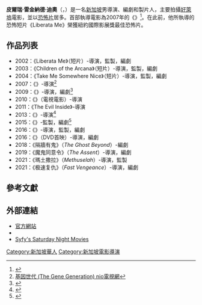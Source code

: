 {{noteTA
|G1=Movie
|G2=Show
}}
{{Infobox entertainer
| type = 導演
| name = 皮爾瑞·雷金納德·迪奧
| foreignname = {{lang|en|Pearry Reginald Teo}}
| image = 
| caption = 
| birth_name = 
| birth_date = {{Birth date and age|1978|7|23}}
| birth_place = 新加坡
| nationality = 新加坡
| alma_mater = [[紐約大學|紐約大學]]<br>{{le|蒂施藝術學院|Tisch School of the Arts}}
| occupation = 導演、製片人、編劇
| years_active = 2002年至今
| spouse = 
| awards = 
}}
'''皮爾瑞·雷金納德·迪奧'''（{{lang-en|Pearry Reginald Teo}}，{{bd|1978年|7月23日}}）是一名[[新加坡|新加坡]]男導演、編劇和製片人，主要拍攝[[好萊塢|好萊塢]]電影，並以[[恐怖片|恐怖片]]居多。首部執導電影為2007年的《{{le|基因世代|The Gene Generation}}》<ref>{{cite web |last=Caldwell |first=June |url=http://www.americanchronicle.com/articles/viewArticle.asp?articleID=10948 |title=Interview with Pearry Teo, Hottest New Director from Singapore |work=[[American_Chronicle|American Chronicle]], |date=2006-06-26 |accessdate=2006-06-26 |archive-date=2018-07-31 |archive-url=https://web.archive.org/web/20180731123348/http://www.americanchronicle.com/articles/viewArticle.asp?articleID=10948 |dead-url=no }}</ref>。在此前，他所執導的恐怖短片《Liberata Me》榮獲紐約國際影展獎最佳恐怖片。

== 作品列表 ==
*2002：《Liberata Me》（短片）-導演，監製，編劇
*2003：《Children of the Arcana》（短片）-導演，監製，編劇
*2004：《Take Me Somewhere Nice》（短片）-導演，監製，編劇
*2007：《{{le|基因世代|The Gene Generation}}》-導演<ref>[http://www.niotv.com/epg_content.php?content_id=21536&epg_name=%E5%9F%BA%E5%9B%A0%E4%B8%96%E4%BB%A3 基因世代 (The Gene Generation) nio電視網]</ref>
*2009：《{{le|第13個小時|Necromentia}}》-導演，編劇<ref>{{Cite web |url=http://www.bloody-disgusting.com/news/17676 |title=Director Pearry Reginald Teo Talks 'Necromentia' |access-date=2016-12-25 |archive-date=2019-01-21 |archive-url=https://web.archive.org/web/20190121232514/https://bloody-disgusting.com/news/17676/ |dead-url=no }}</ref>
*2010：《{{le|血染巫師鎮|Witchville}}》（電視電影）-導演
*2011：《The Evil Inside》-導演
*2013：《{{le|黑暗王子 (2013年電影)|Dracula: The Dark Prince|黑暗王子}}》-導演<ref>{{Cite web |url=http://www.dreadcentral.com/news/94490/strange-blood-overflows-in-new-trailer/ |title=Pearry Teo (Dracula: The Dark Prince) |access-date=2016-12-25 |archive-date=2016-09-17 |archive-url=https://web.archive.org/web/20160917120735/http://www.dreadcentral.com/news/94490/strange-blood-overflows-in-new-trailer/ |dead-url=no }}</ref>
*2015：《{{le|嗜血寄生|Strange Blood}}》-監製，編劇<ref>{{Cite web |url=http://bloody-disgusting.com/news/3336491/first-look-chad-michael-wards-strange-blood-exclusive/ |title=Strange Blood |accessdate=2016-12-25 |archive-date=2015-04-02 |archive-url=https://web.archive.org/web/20150402165737/http://bloody-disgusting.com/news/3336491/first-look-chad-michael-wards-strange-blood-exclusive/ |dead-url=no }}</ref>
*2016：《{{le|睡美人魔咒|The Curse of Sleeping Beauty}}》-導演，監製，編劇
*2016：《{{le|魔鬼勀星|Ghosthunters (2016 film)}}》（DVD首映）-導演，編劇
*2018：《隔牆有鬼》（''The Ghost Beyond''）-編劇
*2019：《魔鬼同意令》（''The Assent''）-導演，編劇
*2021：《瑪土撒拉》（''Methuselah''）-導演，監製
*2021：《极速复仇》（''Fast Vengeance''）-導演，編劇

== 參考文獻 ==
{{reflist|30em}}

== 外部連結 ==
* [https://web.archive.org/web/20100521142903/http://www.pearryteo.com/ 官方網站]
* {{IMDb name|id=1182611|name=Pearry Reginald Teo}}
* [http://scifiwire.com/2010/03/syfys-saturday-movies-sha.php Syfy's Saturday Night Movies] {{Wayback|url=http://scifiwire.com/2010/03/syfys-saturday-movies-sha.php |date=20100322190929 }}

{{Authority control}}
{{DEFAULTSORT:Teo, Peary}}
[[Category:新加坡華人|Category:新加坡華人]]
[[Category:新加坡電影導演|Category:新加坡電影導演]]